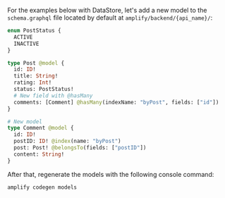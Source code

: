 For the examples below with DataStore, let's add a new model to the `schema.graphql` file located by default at `amplify/backend/{api_name}/`:

```graphql
enum PostStatus {
  ACTIVE
  INACTIVE
}

type Post @model {
  id: ID!
  title: String!
  rating: Int!
  status: PostStatus!
  # New field with @hasMany
  comments: [Comment] @hasMany(indexName: "byPost", fields: ["id"])
}

# New model
type Comment @model {
  id: ID!
  postID: ID! @index(name: "byPost")
  post: Post! @belongsTo(fields: ["postID"])
  content: String!
}
```

After that, regenerate the models with the following console command:

```console
amplify codegen models
```
